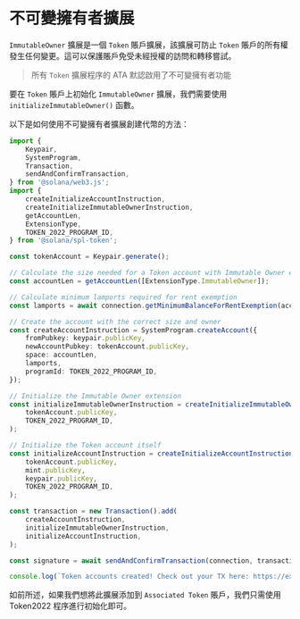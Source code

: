 
# 不可變擁有者擴展

`ImmutableOwner` 擴展是一個 `Token` 賬戶擴展，該擴展可防止 `Token` 賬戶的所有權發生任何變更。這可以保護賬戶免受未經授權的訪問和轉移嘗試。

> 所有 `Token` 擴展程序的 ATA 默認啟用了不可變擁有者功能

<ArticleSection name="初始化代幣賬戶" id="initializing-the-token-account" level="h2" />

要在 `Token` 賬戶上初始化 `ImmutableOwner` 擴展，我們需要使用 `initializeImmutableOwner()` 函數。

以下是如何使用不可變擁有者擴展創建代幣的方法：

```ts
import {
    Keypair,
    SystemProgram,
    Transaction,
    sendAndConfirmTransaction,
} from '@solana/web3.js';
import {
    createInitializeAccountInstruction,
    createInitializeImmutableOwnerInstruction,
    getAccountLen,
    ExtensionType,
    TOKEN_2022_PROGRAM_ID,
} from '@solana/spl-token';

const tokenAccount = Keypair.generate();

// Calculate the size needed for a Token account with Immutable Owner extension
const accountLen = getAccountLen([ExtensionType.ImmutableOwner]);

// Calculate minimum lamports required for rent exemption
const lamports = await connection.getMinimumBalanceForRentExemption(accountLen);

// Create the account with the correct size and owner
const createAccountInstruction = SystemProgram.createAccount({
    fromPubkey: keypair.publicKey,
    newAccountPubkey: tokenAccount.publicKey,
    space: accountLen,
    lamports,
    programId: TOKEN_2022_PROGRAM_ID,
});

// Initialize the Immutable Owner extension
const initializeImmutableOwnerInstruction = createInitializeImmutableOwnerInstruction(
    tokenAccount.publicKey,
    TOKEN_2022_PROGRAM_ID,
);

// Initialize the Token account itself
const initializeAccountInstruction = createInitializeAccountInstruction(
    tokenAccount.publicKey,
    mint.publicKey,
    keypair.publicKey,
    TOKEN_2022_PROGRAM_ID,
);

const transaction = new Transaction().add(
    createAccountInstruction,
    initializeImmutableOwnerInstruction,
    initializeAccountInstruction,
);

const signature = await sendAndConfirmTransaction(connection, transaction, [keypair, tokenAccount], {skipPreflight: false});

console.log(`Token accounts created! Check out your TX here: https://explorer.solana.com/tx/${signature}?cluster=devnet`);
```

如前所述，如果我們想將此擴展添加到 `Associated Token` 賬戶，我們只需使用 Token2022 程序進行初始化即可。